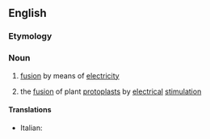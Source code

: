 ==English==

===Etymology===
{{prefix|en|electro|fusion}}

===Noun===
{{en-noun|-}}

# [[fusion]] by means of [[electricity]]
# {{lb|en|biology}} the [[fusion]] of plant [[protoplast]]s by [[electrical]] [[stimulation]]

====Translations====
* Italian: {{t|it|elettrofusione|f}}
